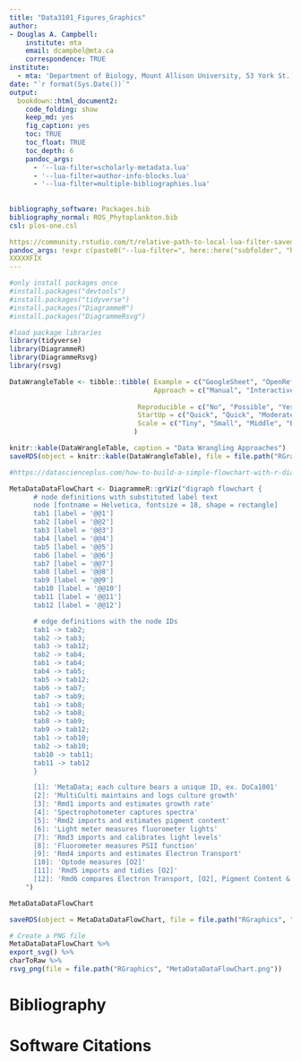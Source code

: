 ```yaml
---
title: "Data3101_Figures_Graphics"
author:
- Douglas A. Campbell:
    institute: mta
    email: dcampbel@mta.ca
    correspondence: TRUE
institute:
  - mta: 'Department of Biology, Mount Allison University, 53 York St., Sackville NB, Canada, E4L 1C9.'
date: "`r format(Sys.Date())`"  
output:
  bookdown::html_document2:
    code_folding: show
    keep_md: yes
    fig_caption: yes
    toc: TRUE
    toc_float: TRUE
    toc_depth: 6
    pandoc_args:
      - '--lua-filter=scholarly-metadata.lua'
      - '--lua-filter=author-info-blocks.lua'
      - '--lua-filter=multiple-bibliographies.lua'
      
     
bibliography_software: Packages.bib
bibliography_normal: ROS_Phytoplankton.bib
csl: plos-one.csl

https://community.rstudio.com/t/relative-path-to-local-lua-filter-saved-in-blogdown-repo/77854/2
pandoc_args: !expr c(paste0("--lua-filter=", here::here("subfolder", "highlight.lua")), "--no-highlight")
XXXXXFIX
---
```


```r
#only install packages once
#install.packages("devtools")
#install.packages("tidyverse")
#install.packages("DiagrammeR")
#install.packages("DiagrammeRsvg")

#load package libraries
library(tidyverse)
library(DiagrammeR)
library(DiagrammeRsvg)
library(rsvg)
```

```r
DataWrangleTable <- tibble::tibble( Example = c("GoogleSheet", "OpenRefine", "RNotebook", "RScript", "DataIku"),
                                    Approach = c("Manual", "Interactive", "Interactive", "Scripted", "AI"),
                                
                                Reproducible = c("No", "Possible", "Yes", "Yes", "Possible"),
                                StartUp = c("Quick", "Quick", "Moderate", "Moderate", "Slow"),
                                Scale = c("Tiny", "Small", "Middle", "Big", "Bigger"),
                               )

knitr::kable(DataWrangleTable, caption = "Data Wrangling Approaches")
saveRDS(object = knitr::kable(DataWrangleTable), file = file.path("RGraphics", "DataWranglingTable.Rds"))
```

```r
#https://datascienceplus.com/how-to-build-a-simple-flowchart-with-r-diagrammer-package/

MetaDataDataFlowChart <- DiagrammeR::grViz("digraph flowchart {
      # node definitions with substituted label text
      node [fontname = Helvetica, fontsize = 18, shape = rectangle]        
      tab1 [label = '@@1']
      tab2 [label = '@@2']
      tab3 [label = '@@3']
      tab4 [label = '@@4']
      tab5 [label = '@@5']
      tab6 [label = '@@6']
      tab7 [label = '@@7']
      tab8 [label = '@@8']
      tab9 [label = '@@9']
      tab10 [label = '@@10']
      tab11 [label = '@@11']
      tab12 [label = '@@12']

      # edge definitions with the node IDs
      tab1 -> tab2;
      tab2 -> tab3;
      tab3 -> tab12;
      tab2 -> tab4;
      tab1 -> tab4;
      tab4 -> tab5;
      tab5 -> tab12;
      tab6 -> tab7;
      tab7 -> tab9;
      tab1 -> tab8;
      tab2 -> tab8;
      tab8 -> tab9;
      tab9 -> tab12;
      tab1 -> tab10;
      tab2 -> tab10;
      tab10 -> tab11;
      tab11 -> tab12
      }

      [1]: 'MetaData; each culture bears a unique ID, ex. DoCa1001'
      [2]: 'MultiCulti maintains and logs culture growth'
      [3]: 'Rmd1 imports and estimates growth rate'
      [4]: 'Spectrophotometer captures spectra'
      [5]: 'Rmd2 imports and estimates pigment content'
      [6]: 'Light meter measures fluorometer lights'
      [7]: 'Rmd3 imports and calibrates light levels'
      [8]: 'Fluorometer measures PSII function'
      [9]: 'Rmd4 imports and estimates Electron Transport'
      [10]: 'Optode measures [O2]'
      [11]: 'Rmd5 imports and tidies [O2]'
      [12]: 'Rmd6 compares Electron Transport, [O2], Pigment Content & Growth Rates'
    ") 

MetaDataDataFlowChart

saveRDS(object = MetaDataDataFlowChart, file = file.path("RGraphics", "MetaDataFlowChart.Rds"))

# Create a PNG file
MetaDataDataFlowChart %>%
export_svg() %>%
charToRaw %>%
rsvg_png(file = file.path("RGraphics", "MetaDataDataFlowChart.png"))
```

# Bibliography{-}
<div id = "refs_normal"></div>

# Software Citations{-}
<div id = "refs_software"></div>



